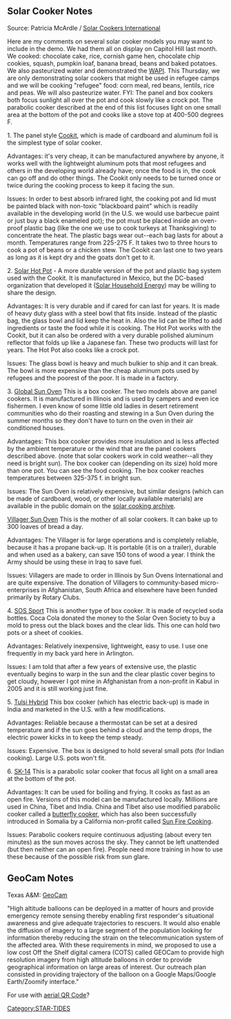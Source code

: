 {{STAR TIDES header}}

==Solar Cooker Notes==
Source: Patricia McArdle / [http://solarcookers.org/ Solar Cookers International]

Here are my comments on several solar cooker models you may want to include in the demo.  We had them all on display on Capitol Hill last month. We cooked: chocolate cake, rice, cornish game hen, chocolate chip cookies, squash, pumpkin loaf, banana bread, beans and baked potatoes.  We also pasteurized water and demonstrated the [http://65.108.108.197/catalog/waterpasteurizationindicatorwapi-p-42.html?osCsid=f90aa25d6554bab8019e78e5d87d0cc3 WAPI].  This Thursday, we are only demonstrating solar cookers that might be used in refugee camps and we will be cooking "refugee" food:  corn meal, red beans, lentils, rice and peas.   We will also pasteurize water.  FYI:  The panel and box cookers both focus sunlight all over the pot and cook slowly like a crock pot.  The parabolic cooker described at the end of this list focuses light on one small area at the bottom of the pot and cooks like a stove top at 400-500 degrees F.

1. The panel style [http://65.108.108.197/catalog/cookit-p-44.html?osCsid=7445a413dab9aa394b0778ec4371191f Cookit], which is made of cardboard and aluminum foil is the simplest type of solar cooker.  

Advantages:  it's very cheap, it can be manufactured anywhere by anyone, it works well with the lightweight aluminum pots that most refugees and others in the developing world already have; once the food is in, the cook can go off and do other things. The Cookit only needs to be turned once or twice during the cooking process to keep it facing the sun.  

Issues: In order to best absorb infrared light, the cooking pot and lid must be painted black with non-toxic "blackboard paint" which is readily available in the developing world (in the U.S. we would use barbecue paint or just buy a black enameled pot); the pot must be placed inside an oven-proof plastic bag (like the one we use to cook turkeys at Thanksgiving) to concentrate the heat. The plastic bags wear out--each bag lasts for about a month.  Temperatures range from 225-275 F.  It takes two to three hours to cook a pot of beans or a chicken stew.  The Cookit can last one to two years as long as it is kept dry and the goats don't get to it.

2. [http://65.108.108.197/catalog/hotpot-p-34.html?osCsid=12f62b6819406643eb1e64d510620e54 Solar Hot Pot]  - A more durable version of the pot and plastic bag system used with the Cookit.  It is manufactured in Mexico, but the DC-based organization that developed it ([http://www.she-inc.org/ Solar Household Energy]) may be willing to share the design.  

Advantages:  It is very durable and if cared for can last for years.  It is made of heavy duty glass with a steel bowl that fits inside.  Instead of the plastic bag, the glass bowl and lid keep the heat in.  Also the lid can be lifted to add ingredients or taste the food while it is cooking.  The Hot Pot works with the Cookit, but it can also be ordered with a very durable polished aluminum reflector that folds up like a Japanese fan.  These two products will last for years.  The Hot Pot also cooks like a crock pot. 

Issues:  The glass bowl is heavy and much bulkier to ship and it can break.  The bowl is more expensive than the cheap aluminum pots used by refugees and the poorest of the poor.  It is made in a factory.
  
3. [http://65.108.108.197/catalog/globalsunoven-p-35.html?osCsid=7445a413dab9aa394b0778ec4371191f Global Sun Oven] This is a box cooker. The two models above are panel cookers.  It is manufactured in Illinois and is used by campers and even ice fishermen.  I even know of some little old ladies in desert retirement communities who do their roasting and stewing in a Sun Oven during the summer months so they don't have to turn on the oven in their air conditioned houses.

Advantages:  This box cooker provides more insulation and is less affected by the ambient temperature or the wind that are the panel cookers described above. (note that solar cookers work in cold weather--all they need is bright sun). The box cooker can (depending on its size) hold more than one pot.  You can see the food cooking.  The box cooker reaches temperatures between 325-375 f. in bright sun.

Issues:  The Sun Oven is relatively expensive, but similar designs (which can be made of cardboard, wood, or other locally available materials)  are available in the public domain on the [http://solarcooking.org/ solar cooking archive].

[http://www.sunoven.com/villager.asp Villager Sun Oven]  This is the mother of all solar cookers.  It can bake up to 300 loaves of bread a day.  

Advantages:  The Villager is for large operations and is completely reliable, because it has a propane back-up.  It is portable (it is on a trailer), durable and when used as a bakery, can save 150 tons of wood a year.  I think the Army should be using these in Iraq to save fuel.

Issues:  Villagers are made to order in Illinois by Sun Ovens International and are quite expensive.  The donation of Villagers to community-based micro-enterprises in Afghanistan, South Africa and elsewhere have been funded primarily by Rotary Clubs.  

4. [http://www.solarovens.org/ SOS Sport]  This is another type of box cooker.  It is made of recycled soda bottles.  Coca Cola donated the money to the Solar Oven Society to buy a mold to press out the black boxes and the clear lids.  This one can hold two pots or a sheet of cookies.

Advantages:  Relatively inexpensive, lightweight, easy to use.  I use one frequently in my back yard here in Arlington.

Issues:  I am told that after a few years of extensive use, the plastic eventually begins to warp in the sun and the clear plastic cover begins to get cloudy, however I got mine in Afghanistan from a non-profit in Kabul in 2005 and it is still working just fine.

5. [http://65.108.108.197/catalog/tulsihybrid-p-41.html?osCsid=7445a413dab9aa394b0778ec4371191f Tulsi Hybrid]  This box cooker (which has electric back-up) is made in India and marketed in the U.S. with a few modifications.

Advantages:  Reliable because a thermostat can be set at a desired temperature and if the sun goes behind a cloud and the temp drops, the electric power kicks in to keep the temp steady.

Issues: Expensive.  The box is designed to hold several small pots (for Indian cooking). Large U.S. pots won't fit.

6. [http://solarcooking.wikia.com/wiki/SK-14 SK-14]  This is a parabolic solar cooker that focus all light on a small area at the bottom of the pot. 

Advantages:  It can be used for boiling and frying. It cooks as fast as an open fire.  Versions of this model can be manufactured locally.  Millions are used in China, Tibet and India.  China and Tibet also use modified parabolic cooker called a 
[http://solarcooking.wikia.com/wiki/Sun_Fire_Cooking butterfly cooker], which has also been successfully introduced in Somalia by a California non-profit called [http://sunfirecooking.com/ Sun Fire Cooking].

Issues: Parabolic cookers require continuous adjusting (about every ten minutes) as the sun moves across the sky.  They cannot be left unattended (but then neither can an open fire).  People need more training in how to use these because of the possible risk from sun glare.

==GeoCam Notes==

Texas A&M: [http://sei.tamu.edu/geocam/overview.htm GeoCam]

"High altitude balloons can be deployed in a matter of hours and provide emergency remote sensing thereby enabling first responder's situational awareness and give adequate trajectories to rescuers. It would also enable the diffusion of imagery to a large segment of the population looking for information thereby reducing the strain on the telecommunication system of the affected area.  With these requirements in mind, we proposed to use a low cost Off the Shelf digital camera (COTS) called GEOCam to provide high resolution imagery from high altitude balloons in order to provide geographical information on large areas of interest. Our outreach plan consisted in providing trajectory of the balloon on a Google Maps/Google Earth/Zoomify interface."

For use with [http://www.appropedia.org/Image:Hy-camp.PNG aerial QR Code]?

[[Category:STAR-TIDES]]